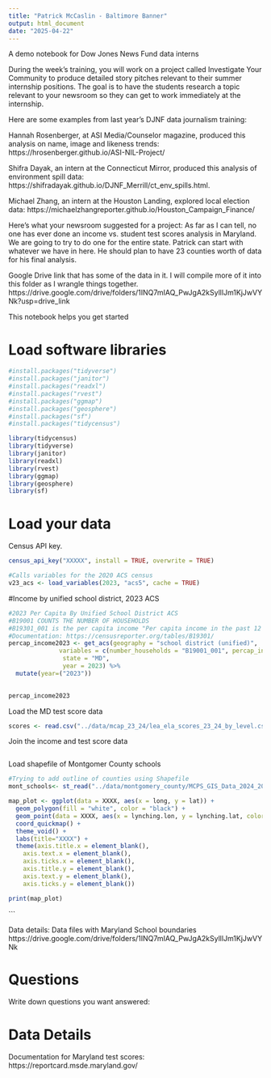 ```yaml
---
title: "Patrick McCaslin - Baltimore Banner"
output: html_document
date: "2025-04-22"
---
```


A demo notebook for Dow Jones News Fund data interns

During the week’s training, you will work on a project called Investigate Your Community to produce detailed story pitches relevant to their summer internship positions. The goal is to have the students research a topic relevant to your newsroom so they can get to work immediately at the internship. 

Here are some examples from last year’s DJNF data journalism training:

Hannah Rosenberger, at ASI Media/Counselor magazine, produced this analysis on name, image and likeness trends: https://hrosenberger.github.io/ASI-NIL-Project/

Shifra Dayak, an intern at the Connecticut Mirror, produced this analysis of environment spill data: https://shifradayak.github.io/DJNF_Merrill/ct_env_spills.html.

Michael Zhang, an intern at the Houston Landing, explored local election data: https://michaelzhangreporter.github.io/Houston_Campaign_Finance/


Here's what your newsroom suggested for a project:
As far as I can tell, no one has ever done an income vs. student test scores analysis in Maryland. We are going to try to do one for the entire state. Patrick can start with whatever we have in here. He should plan to have 23 counties worth of data for his final analysis.

Google Drive link that has some of the data in it. I will compile more of it into this folder as I wrangle things together. https://drive.google.com/drive/folders/1INQ7mIAQ_PwJgA2kSylllJm1KjJwVYNk?usp=drive_link




This notebook helps you get started

# Load software libraries
```r
#install.packages("tidyverse")
#install.packages("janitor")
#install.packages("readxl")
#install.packages("rvest")
#install.packages("ggmap")
#install.packages("geosphere")
#install.packages("sf")
#install.packages("tidycensus")

library(tidycensus)
library(tidyverse)
library(janitor)
library(readxl)
library(rvest)
library(ggmap)
library(geosphere)
library(sf)

```


# Load your data

Census API key.

```r
census_api_key("XXXXX", install = TRUE, overwrite = TRUE)
```

```r
#Calls variables for the 2020 ACS census
v23_acs <- load_variables(2023, "acs5", cache = TRUE)
```


#Income by unified school district, 2023 ACS
```r
#2023 Per Capita By Unified School District ACS
#B19001 COUNTS THE NUMBER OF HOUSEHOLDS
#B19301_001 is the per capita income "Per capita income in the past 12 months (in 2023 inflation-adjusted dollars"
#Documentation: https://censusreporter.org/tables/B19301/
percap_income2023 <- get_acs(geography = "school district (unified)", 
              variables = c(number_households = "B19001_001", percap_income = "B19301_001"), 
               state = "MD", 
               year = 2023) %>% 
  mutate(year=("2023"))

 
percap_income2023

```

Load the MD test score data
```r
scores <- read.csv("../data/mcap_23_24/lea_ela_scores_23_24_by_level.csv")

```



Join the income and test score data
```r

```



Load shapefile of Montgomer County schools
```r

#Trying to add outline of counties using Shapefile
mont_schools<- st_read("../data/montgomery_county/MCPS_GIS_Data_2024_2025/Schools.shp")
```



```r
map_plot <- ggplot(data = XXXX, aes(x = long, y = lat)) +
  geom_polygon(fill = "white", color = "black") +
  geom_point(data = XXXX, aes(x = lynching.lon, y = lynching.lat, color = in_state), size = 3) +
  coord_quickmap() +
  theme_void() + 
  labs(title="XXXX") + 
  theme(axis.title.x = element_blank(),
    axis.text.x = element_blank(),
    axis.ticks.x = element_blank(),
    axis.title.y = element_blank(),
    axis.text.y = element_blank(),
    axis.ticks.y = element_blank())

print(map_plot)
```
```



Data details:
Data files with Maryland School boundaries
https://drive.google.com/drive/folders/1INQ7mIAQ_PwJgA2kSylllJm1KjJwVYNk




# Questions 

Write down questions you want answered:



# Data Details

Documentation for Maryland test scores: https://reportcard.msde.maryland.gov/

